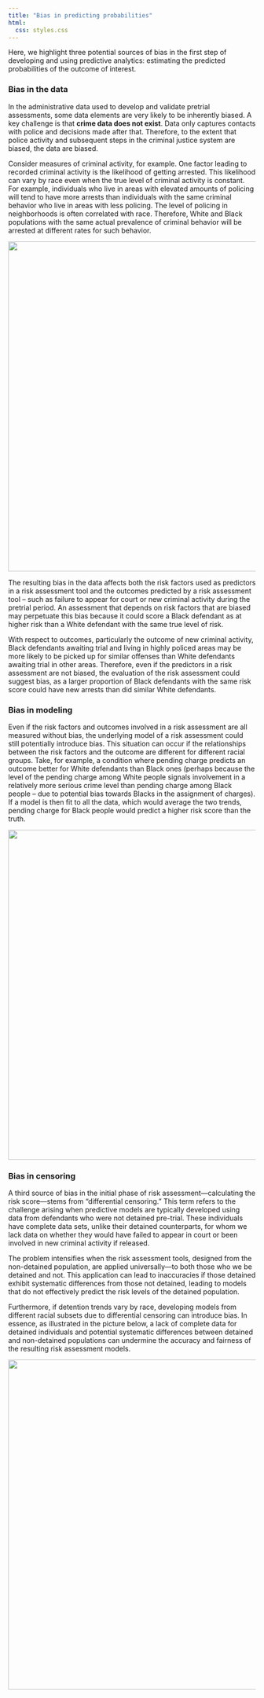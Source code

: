 ```yaml
---
title: "Bias in predicting probabilities"
html:
  css: styles.css
---
```


Here, we highlight three potential sources of bias in the first step of developing and using predictive analytics: estimating the predicted probabilities of the outcome of interest.

### Bias in the data

In the administrative data used to develop and validate pretrial assessments, some data elements are very likely to be inherently biased. A key challenge is that **crime data does not exist**. Data only captures contacts with police and decisions made after that. Therefore, to the extent that police activity and subsequent steps in the criminal justice system are biased, the data are biased.

Consider measures of criminal activity, for example. One factor leading to recorded criminal activity is the likelihood of getting arrested. This likelihood can vary by race even when the true level of criminal activity is constant. For example, individuals who live in areas with elevated amounts of policing will tend to have more arrests than individuals with the same criminal behavior who live in areas with less policing. The level of policing in neighborhoods is often correlated with race. Therefore, White and Black populations with the same actual prevalence of criminal behavior will be arrested at different rates for such behavior.

![](images/pretrial_biasindata.png){width="7in"}

The resulting bias in the data affects both the risk factors used as predictors in a risk assessment tool and the outcomes predicted by a risk assessment tool -- such as failure to appear for court or new criminal activity during the pretrial period. An assessment that depends on risk factors that are biased may perpetuate this bias because it could score a Black defendant as at higher risk than a White defendant with the same true level of risk.

With respect to outcomes, particularly the outcome of new criminal activity, Black defendants awaiting trial and living in highly policed areas may be more likely to be picked up for similar offenses than White defendants awaiting trial in other areas. Therefore, even if the predictors in a risk assessment are not biased, the evaluation of the risk assessment could suggest bias, as a larger proportion of Black defendants with the same risk score could have new arrests than did similar White defendants.

### Bias in modeling

Even if the risk factors and outcomes involved in a risk assessment are all measured without bias, the underlying model of a risk assessment could still potentially introduce bias. This situation can occur if the relationships between the risk factors and the outcome are different for different racial groups. Take, for example, a condition where pending charge predicts an outcome better for White defendants than Black ones (perhaps because the level of the pending charge among White people signals involvement in a relatively more serious crime level than pending charge among Black people -- due to potential bias towards Blacks in the assignment of charges). If a model is then fit to all the data, which would average the two trends, pending charge for Black people would predict a higher risk score than the truth.

![](images/pretrial_biasinmodel.png){width="7in"}

### Bias in censoring

A third source of bias in the initial phase of risk assessment---calculating the risk score---stems from "differential censoring." This term refers to the challenge arising when predictive models are typically developed using data from defendants who were not detained pre-trial. These individuals have complete data sets, unlike their detained counterparts, for whom we lack data on whether they would have failed to appear in court or been involved in new criminal activity if released.

The problem intensifies when the risk assessment tools, designed from the non-detained population, are applied universally---to both those who we be detained and not. This application can lead to inaccuracies if those detained exhibit systematic differences from those not detained, leading to models that do not effectively predict the risk levels of the detained population.

Furthermore, if detention trends vary by race, developing models from different racial subsets due to differential censoring can introduce bias. In essence, as illustrated in the picture below, a lack of complete data for detained individuals and potential systematic differences between detained and non-detained populations can undermine the accuracy and fairness of the resulting risk assessment models.

![](images/pretrial_biascensor.png){width="7in"}
